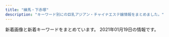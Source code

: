 ```yaml
---
title: "練馬・下赤塚"
description: "キーワード別にの巨乳アジアン・チャイナエステ嬢情報をまとめました。"
---
```


新着画像と新着キーワードをまとめています。
2021年01月19日の情報です。

<DmmAffiliateIns />
<KeywordTable
  shops={
    [
    {
        "station": "\u6210\u5897\u99c5\u5317\u53e3",
        "img_links": [
            "http://mannmaru.xyz/uploads/201212/1-201212152243942.jpg",
            "http://mannmaru.xyz/uploads/200808/1-200PQ35300X8.jpg",
            "http://mannmaru.xyz/uploads/201028/1-20102Q24S0942.jpg",
            "http://mannmaru.xyz/style/images/room3.jpg",
            "http://mannmaru.xyz/style/images/girl-z2.jpg",
            "http://mannmaru.xyz/uploads/201020/1-2010200TG3423.jpg",
            "http://mannmaru.xyz/uploads/201106/1-201106163411121.jpg",
            "http://mannmaru.xyz/uploads/210118/1-21011P91210456.jpg",
            "http://mannmaru.xyz/style/images/bj3.png",
            "http://mannmaru.xyz/uploads/201106/1-201106163420503.jpg",
            "http://mannmaru.xyz/uploads/201010/1-2010101A4532c.jpg",
            "http://mannmaru.xyz/uploads/201006/1-201006104331a4.jpg",
            "http://mannmaru.xyz/uploads/200930/1-20093009233O42.jpg",
            "http://mannmaru.xyz/uploads/200908/1-200ZQ304213L.jpg",
            "http://mannmaru.xyz/uploads/210118/1-21011P913545J.jpg",
            "http://mannmaru.xyz/uploads/200912/1-200912152551K9.jpg",
            "http://mannmaru.xyz/uploads/210115/1-2101151H414522.jpg",
            "http://mannmaru.xyz/style/images/girl-z1.jpg",
            "http://mannmaru.xyz/uploads/210105/1-210105124S0643.jpg",
            "http://mannmaru.xyz/uploads/200930/1-200930092346129.jpg",
            "http://mannmaru.xyz/style/images/dt.jpg",
            "http://mannmaru.xyz/style/images/room2.jpg",
            "http://mannmaru.xyz/uploads/210118/1-21011P9140L03.jpg",
            "http://mannmaru.xyz/uploads/201026/1-201026095440P8.jpg",
            "http://mannmaru.xyz/style/images/staff_line.png",
            "http://mannmaru.xyz/uploads/201226/1-20122616061Aa.jpg",
            "http://mannmaru.xyz/uploads/201214/1-201214140532633.jpg",
            "http://mannmaru.xyz/uploads/200908/1-200ZQ30412239.jpg",
            "http://mannmaru.xyz/style/images/top.png",
            "http://mannmaru.xyz/uploads/201112/1-2011120U32Q21.jpg",
            "http://mannmaru.xyz/uploads/200930/1-200930092325118.jpg",
            "http://mannmaru.xyz/style/images/room4.jpg",
            "http://mannmaru.xyz/uploads/201020/1-2010200TF4347.jpg",
            "http://mannmaru.xyz/uploads/201020/1-2010200T649248.jpg",
            "http://mannmaru.xyz/plus/images/room5.jpg",
            "http://mannmaru.xyz/uploads/200908/1-200ZQ30400545.jpg",
            "http://mannmaru.xyz/uploads/201028/1-20102Q24PXb.jpg",
            "http://mannmaru.xyz/uploads/201006/1-201006104323245.jpg",
            "http://mannmaru.xyz/uploads/200829/1-200R913195W14.jpg",
            "http://mannmaru.xyz/uploads/201006/1-201006104306102.jpg",
            "http://mannmaru.xyz/uploads/201111/1-2011111325441M.jpg",
            "http://mannmaru.xyz/uploads/201130/1-20113009354V96.jpg",
            "http://mannmaru.xyz/uploads/201028/1-20102Q24R2Y7.jpg",
            "http://mannmaru.xyz/uploads/201112/1-2011120U33N31.jpg",
            "http://mannmaru.xyz/uploads/210105/1-210105124T2148.jpg",
            "http://mannmaru.xyz/style/images/end.jpg",
            "http://mannmaru.xyz/uploads/201111/1-201111132535H6.jpg",
            "http://mannmaru.xyz/style/images/room1.jpg",
            "http://mannmaru.xyz/uploads/201112/1-2011120U259211.jpg",
            "http://mannmaru.xyz/uploads/201214/1-201214140544N0.jpg",
            "http://mannmaru.xyz/uploads/201111/1-201111132553140.jpg",
            "http://mannmaru.xyz/uploads/201130/1-20113009355I62.jpg",
            "http://mannmaru.xyz/style/images/mobile.jpg",
            "http://mannmaru.xyz/uploads/201106/1-2011061633492c.jpg",
            "http://mannmaru.xyz/uploads/201130/1-20113009352G24.jpg",
            "http://mannmaru.xyz/uploads/210105/1-210105124QM16.jpg",
            "http://mannmaru.xyz/uploads/201214/1-2012141405532C.jpg"
        ],
        "name": "\u5348\u5f8c\u306e\u591c",
        "keywords": {
            "D": 18,
            "86": 18,
            "88": 1,
            "C": 26,
            "E": 1,
            "G": 1,
            "94": 1
        },
        "url": "http://mannmaru.xyz/"
    },
    {
        "name": "\u61a9",
        "img_links": [
            "http://c-ikoi.work/img/yuna1.jpg",
            "http://c-ikoi.work/img/misaki1.jpg",
            "http://c-ikoi.work/img/momo1.jpg",
            "http://c-ikoi.work/images/concept.jpg",
            "http://c-ikoi.work/images/rec2.png",
            "http://c-ikoi.work/images/news.jpg",
            "http://c-ikoi.work/images/mobile.jpg",
            "http://c-ikoi.work/images/sys2.jpg",
            "http://c-ikoi.work/images/interior_t.jpg",
            "http://c-ikoi.work/images/int2.png",
            "http://c-ikoi.work/images/sys3.png",
            "http://c-ikoi.work/images/tel.jpg",
            "http://c-ikoi.work/images/3.jpg",
            "http://c-ikoi.work/images/int3.png",
            "http://c-ikoi.work/images/line.png",
            "http://c-ikoi.work/images/head.jpg",
            "http://c-ikoi.work/images/rec1.png",
            "http://c-ikoi.work/images/sys1.jpg",
            "http://c-ikoi.work/images/staff_t.jpg",
            "http://c-ikoi.work/img/riri1.jpg",
            "http://c-ikoi.work/images/int1.png",
            "http://c-ikoi.work/images/4.jpg",
            "http://c-ikoi.work/images/2.jpg",
            "http://c-ikoi.work/images/1.jpg"
        ],
        "url": "http://c-ikoi.work/",
        "station": "\u5927\u5c71\u99c5\u5357\u53e3",
        "keywords": {}
    },
    {
        "img_links": [
            "https://salasa.tokyo/wp-content/themes/este/img/top-img01a.png",
            "https://salasa.tokyo/wp-content/themes/este/img/1.jpg",
            "https://salasa.tokyo/wp-content/themes/este/img/3.jpg",
            "https://salasa.tokyo/wp-content/themes/este/img/top-img02.png",
            "https://salasa.tokyo/wp-content/themes/este/img/tel_header.png",
            "https://salasa.tokyo/wp-content/themes/este/img/top-img04.png",
            "https://salasa.tokyo/wp-content/themes/este/img/4.jpg",
            "https://salasa.tokyo/wp-content/themes/este/img/tel_footer.png",
            "https://salasa.tokyo/wp-content/themes/este/img/top-img05.png",
            "https://salasa.tokyo/wp-content/themes/este/img/top-img021.png",
            "https://salasa.tokyo/wp-content/themes/este/img/call.png",
            "https://salasa.tokyo/wp-content/uploads/2020/02/32salasa.jpg",
            "https://salasa.tokyo/wp-content/themes/este/img/2.jpg",
            "https://salasa.tokyo/wp-content/uploads/2020/02/1salasa.jpg",
            "https://salasa.tokyo/wp-content/uploads/2020/02/11salasa.jpg",
            "https://salasa.tokyo/wp-content/uploads/2020/02/41salasa.jpg",
            "https://salasa.tokyo/wp-content/themes/este/img/top-img01b.png",
            "https://salasa.tokyo/wp-content/themes/este/img/top-img01.png"
        ],
        "name": "\u3064\u307c\u307f",
        "url": "https://salasa.tokyo/",
        "keywords": {
            "D": 7,
            "E": 8
        },
        "station": "\u7df4\u99ac\u99c5\u897f\u53e3"
    },
    {
        "station": "\u4e0b\u8d64\u585a\u99c5\u5317\u53e3",
        "img_links": [
            "http://c-sakura.work/images/mobile.jpg",
            "http://c-sakura.work/img/yuyu1.jpg",
            "http://c-sakura.work/images/1.jpg",
            "http://c-sakura.work/images/info.png",
            "http://c-sakura.work/images/news.png",
            "http://c-sakura.work/img/ami1.jpg",
            "http://c-sakura.work/images/2.jpg",
            "http://c-sakura.work/images/interior_t.jpg",
            "http://c-sakura.work/images/sisu.png",
            "http://c-sakura.work/images/int2.png",
            "http://c-sakura.work/images/3.jpg",
            "http://c-sakura.work/images/head.jpg",
            "http://c-sakura.work/img/yuri1.jpg",
            "http://c-sakura.work/images/tel.jpg",
            "http://c-sakura.work/images/staff_t.jpg",
            "http://c-sakura.work/images/int1.png",
            "http://c-sakura.work/images/sys1.png"
        ],
        "name": "\u9577\u4e45*\u3061\u3087\u3046\u304d\u3085\u3046",
        "keywords": {},
        "url": "http://c-sakura.work/"
    },
    {
        "img_links": [
            "http://binrou.net/img/pickup20.jpg",
            "http://binrou.net/img/mo.png",
            "http://binrou.net/img/st116.jpg",
            "http://binrou.net/img/s114.jpg",
            "http://binrou.net/i/img/r1.jpg",
            "http://binrou.net/i/img/sta89.jpg",
            "http://binrou.net/i/img/sta111.jpg",
            "http://binrou.net/img/st112.jpg",
            "http://binrou.net/img/fla.jpg",
            "http://binrou.net/img/st115.jpg",
            "http://binrou.net/i/img/sta116.jpg",
            "http://binrou.net/i/img/sta100.jpg",
            "http://binrou.net/img/sta111.jpg",
            "http://binrou.net/i/img/sta98.jpg",
            "http://binrou.net/img/s115.jpg",
            "http://binrou.net/i/img/sta97.jpg",
            "http://binrou.net/i/img/sta92.jpg",
            "http://binrou.net/img/sta115.jpg",
            "http://binrou.net/img/sta107.jpg",
            "http://binrou.net/img/sta108.jpg",
            "http://binrou.net/img/st117.jpg",
            "http://binrou.net/img/acc.jpg",
            "http://binrou.net/i/img/sta115.jpg",
            "http://binrou.net/img/st109.jpg",
            "http://binrou.net/img/st114.jpg",
            "http://binrou.net/img/sta116.jpg",
            "http://binrou.net/i/img/sta114.jpg",
            "http://binrou.net/img/s109.jpg",
            "http://binrou.net/img/st108.jpg",
            "http://binrou.net/i/img/sta117.jpg",
            "http://binrou.net/img/st111.jpg",
            "http://binrou.net/img/sta114.jpg",
            "http://binrou.net/img/s116.jpg",
            "http://binrou.net/i/img/st111.jpg",
            "http://binrou.net/img/sta109.jpg",
            "http://binrou.net/i/img/acc.jpg",
            "http://binrou.net/i/img/r4.jpg",
            "http://binrou.net/i/img/sta80.jpg",
            "http://binrou.net/img/s111.jpg",
            "http://binrou.net/i/img/sta109.jpg",
            "http://binrou.net/i/img/st115.jpg",
            "http://binrou.net/img/s112.jpg",
            "http://binrou.net/img/s108.jpg",
            "http://binrou.net/i/img/sta105.jpg",
            "http://binrou.net/i/img/r2.jpg",
            "http://binrou.net/i/img/sta94.jpg",
            "http://binrou.net/img/sta112.jpg",
            "http://binrou.net/i/img/sta104.jpg",
            "http://binrou.net/img/sta117.jpg",
            "http://binrou.net/i/img/r3.jpg",
            "http://binrou.net/img/st107.jpg",
            "http://binrou.net/img/s117.jpg",
            "http://binrou.net/i/img/sta108.jpg",
            "http://binrou.net/img/botton.jpg",
            "http://binrou.net/i/img/sta112.jpg",
            "http://binrou.net/i/img/sta88.jpg"
        ],
        "station": "\u7df4\u99ac\u99c5\u897f\u53e3",
        "name": "\u30ad\u30e9\u30ad\u30e9",
        "keywords": {
            "89": 2,
            "E": 5,
            "D": 1,
            "86": 4,
            "C": 17,
            "F": 3,
            "87": 3,
            "88": 1
        },
        "url": "http://binrou.net/"
    },
    {
        "station": "\u5927\u6cc9\u5b66\u5712\u99c5",
        "img_links": [
            "http://lachesis.este88.com/gals/amina3.jpg",
            "http://lachesis.este88.com/gals/itika2.jpg",
            "http://lachesis.este88.com/gals/mao2.jpg",
            "http://lachesis.este88.com/gals/rinnka1.jpg",
            "http://lachesis.este88.com/gals/miho1.jpg",
            "https://lachesis.este88.com/gals/amina1.jpg",
            "http://lachesis.este88.com/gals/yuu3.jpg",
            "http://lachesis.este88.com/images/bg_header3.jpg",
            "http://lachesis.este88.com/gals/sayaka2.jpg",
            "https://lachesis.este88.com/images/sysh3bar.png",
            "http://lachesis.este88.com/gals/miku1.jpg",
            "https://lachesis.este88.com/gals/rinnka1.jpg",
            "https://lachesis.este88.com/gals/miho1.jpg",
            "http://lachesis.este88.com/gals/amina2.jpg",
            "http://lachesis.este88.com/gals/miho2.jpg",
            "http://lachesis.este88.com/images/sysh3bar.png",
            "http://lachesis.este88.com/gals/arisa1.jpg",
            "http://lachesis.este88.com/images/bg_header.jpg",
            "http://lachesis.este88.com/gals/minami1.jpg",
            "http://lachesis.este88.com/images/line.jpg",
            "http://lachesis.este88.com/images/info5.jpg",
            "http://lachesis.este88.com/gals/aoi1.jpg",
            "https://lachesis.este88.com/images/line.jpg",
            "http://lachesis.este88.com/gals/tumugi3.jpg",
            "http://lachesis.este88.com/gals/yuu1.jpg",
            "http://lachesis.este88.com/gals/yuu4.jpg",
            "https://lachesis.este88.com/gals/miku1.jpg",
            "https://lachesis.este88.com/gals/mao1.jpg",
            "http://lachesis.este88.com/gals/narumi2.jpg",
            "http://lachesis.este88.com/gals/narumi3.jpg",
            "http://lachesis.este88.com/gals/itika3.jpg",
            "http://lachesis.este88.com/gals/rinnka4.jpg",
            "http://lachesis.este88.com/gals/miku3.jpg",
            "https://lachesis.este88.com/gals/narumi1.jpg",
            "http://lachesis.este88.com/gals/maria1.jpg",
            "https://lachesis.este88.com/gals/itika1.jpg",
            "http://lachesis.este88.com/gals/aoi2.jpg",
            "https://lachesis.este88.com/gals/arisa1.jpg",
            "http://lachesis.este88.com/gals/arisa2.jpg",
            "http://lachesis.este88.com/gals/tumugi1.jpg",
            "http://lachesis.este88.com/gals/sayaka1.jpg",
            "http://lachesis.este88.com/gals/yuu2.jpg",
            "http://lachesis.este88.com/gals/rinnka3.jpg",
            "http://lachesis.este88.com/gals/miku2.jpg",
            "https://lachesis.este88.com/images/bg_header3.jpg",
            "http://lachesis.este88.com/gals/sayaka3.jpg",
            "https://lachesis.este88.com/gals/yuu1.jpg",
            "https://lachesis.este88.com/gals/minami1.jpg",
            "http://lachesis.este88.com/gals/aoi3.jpg",
            "http://lachesis.este88.com/gals/narumi1.jpg",
            "https://lachesis.este88.com/gals/maria1.jpg",
            "http://lachesis.este88.com/gals/minami2.jpg",
            "http://lachesis.este88.com/gals/amina1.jpg",
            "https://lachesis.este88.com/gals/sayaka1.jpg",
            "https://lachesis.este88.com/gals/tumugi1.jpg",
            "http://momipara.jp/img/link/momi234.jpg",
            "http://lachesis.este88.com/gals/tumugi2.jpg",
            "http://lachesis.este88.com/gals/rinnka2.jpg",
            "http://lachesis.este88.com/gals/narumi4.jpg",
            "http://lachesis.este88.com/gals/arisa3.jpg",
            "https://lachesis.este88.com/images/info5.jpg",
            "https://lachesis.este88.com/gals/aoi1.jpg",
            "http://lachesis.este88.com/gals/miho3.jpg",
            "http://lachesis.este88.com/gals/mao1.jpg",
            "http://lachesis.este88.com/gals/itika1.jpg",
            "https://lachesis.este88.com/images/bg_header.jpg"
        ],
        "url": "http://lachesis.este88.com/",
        "keywords": {
            "94": 1,
            "80": 2,
            "93": 1,
            "84": 1,
            "D": 4,
            "G": 2,
            "88": 1,
            "87": 1,
            "83": 2,
            "95": 1,
            "91": 2,
            "86": 2,
            "F": 3,
            "C": 5
        },
        "name": "\u30e9\u30b1\u30b7\u30b9\u5927\u6cc9\u5b66\u5712"
    },
    {
        "name": "\u59ff\u7f8e",
        "url": "http://www.sugatabi.mesthe.com/",
        "img_links": [
            "http://www.sugatabi.mesthe.com/files/009.jpg",
            "http://www.sugatabi.mesthe.com/files/001-02.jpg",
            "http://www.sugatabi.mesthe.com/images/staff_line.png",
            "http://www.sugatabi.mesthe.com/images/shop/shop02.jpg",
            "http://www.sugatabi.mesthe.com/files/003.jpg",
            "http://www.sugatabi.mesthe.com/files/009-02.jpg",
            "http://www.sugatabi.mesthe.com/files/001.jpg",
            "http://www.sugatabi.mesthe.com/images/girl-z2.jpg",
            "http://www.sugatabi.mesthe.com/images/bj3.png",
            "http://www.sugatabi.mesthe.com/files/010.jpg",
            "http://www.sugatabi.mesthe.com/files/002-02.jpg",
            "http://www.sugatabi.mesthe.com/images/link_line.png",
            "http://www.sugatabi.mesthe.com/images/top.jpg",
            "http://www.sugatabi.mesthe.com/files/008.jpg",
            "http://www.sugatabi.mesthe.com/images/top_sche.png",
            "http://www.sugatabi.mesthe.com/files/008-02.jpg",
            "http://www.sugatabi.mesthe.com/images/girl-z1.jpg",
            "http://www.sugatabi.mesthe.com/files/006-02.jpg",
            "http://www.sugatabi.mesthe.com/files/006.jpg",
            "http://www.sugatabi.mesthe.com/images/shop/shop01.jpg",
            "http://www.sugatabi.mesthe.com/images/shop/shop04.jpg",
            "http://www.sugatabi.mesthe.com/files/004-02.jpg",
            "http://www.sugatabi.mesthe.com/files/003-02.jpg",
            "http://www.sugatabi.mesthe.com/files/004.jpg",
            "http://www.sugatabi.mesthe.com/files/010-02.jpg",
            "http://www.sugatabi.mesthe.com/files/005.jpg",
            "http://www.sugatabi.mesthe.com/files/005-02.jpg",
            "http://www.sugatabi.mesthe.com/files/002.jpg",
            "http://www.sugatabi.mesthe.com/images/shop/shop03.jpg",
            "http://www.sugatabi.mesthe.com/images/mobile.jpg"
        ],
        "keywords": {
            "87": 4,
            "84": 1,
            "85": 1,
            "C": 2,
            "D": 7,
            "86": 3
        },
        "station": "\u3068\u304d\u308f\u53f0\u99c5\u5357\u53e3"
    },
    {
        "station": "\u7df4\u99ac\u99c5\u5357\u53e3",
        "name": "ROSE",
        "keywords": {
            "C": 8
        },
        "url": "http://www.nerima-rose.com/",
        "img_links": [
            "http://www.nerima-rose.com/images/aroma/r1.jpg",
            "http://www.nerima-rose.com/images/shop/11.jpg",
            "http://www.nerima-rose.com/images/images/sys2018_06.jpg",
            "http://www.nerima-rose.com/images/rosa-pindao_07.jpg",
            "http://www.nerima-rose.com/images/sys3.jpg",
            "http://www.nerima-rose.com/images/index-rosa_02.jpg",
            "http://www.nerima-rose.com/images/index-rosa_04.jpg",
            "http://www.nerima-rose.com/images/aroma/r2.jpg",
            "http://www.nerima-rose.com/images/index-rosa_09.jpg",
            "http://www.nerima-rose.com/images/staff/16/aya2.jpg",
            "http://www.nerima-rose.com/cgi-bin/topics/img/16-1.jpg",
            "http://www.nerima-rose.com/images/staff/17/riri.jpg",
            "http://www.nerima-rose.com/images/shop/3/sh1.jpg",
            "http://www.nerima-rose.com/images/staff/16/kaori2.jpg",
            "http://www.nerima-rose.com/images/rosa-sys_04.jpg",
            "http://www.nerima-rose.com/images/images/sys2018_03.jpg",
            "http://www.nerima-rose.com/images/nav/nav-rec.jpg",
            "http://www.nerima-rose.com/images/staff/17/2/kina.jpg",
            "http://www.nerima-rose.com/images/shop/4/s1.jpg",
            "http://www.nerima-rose.com/images/shop/h1.jpg",
            "http://www.nerima-rose.com/images/rosa-pindao_09.jpg",
            "http://www.nerima-rose.com/images/aroma/r3.jpg",
            "http://www.nerima-rose.com/images/staff/16/misaki2.jpg",
            "http://www.nerima-rose.com/images/staff/17/2/nana.png",
            "http://www.nerima-rose.com/images/nav/nav-acc.jpg",
            "http://www.nerima-rose.com/images/staff/17/2/ena.jpg",
            "http://www.nerima-rose.com/images/rosa-sys_09a.jpg"
        ]
    },
    {
        "img_links": [
            "http://www.e-rakuraku.info/images/nei_03.jpg",
            "http://www.e-rakuraku.info/images/g3.jpg",
            "http://www.e-rakuraku.info/images/g2.jpg",
            "http://www.e-rakuraku.info/images/g4.jpg",
            "http://www.e-rakuraku.info/images/g0.jpg",
            "http://www.e-rakuraku.info/images/newfacet.png",
            "http://www.e-rakuraku.info/images/tel.png",
            "http://www.e-rakuraku.info/images/newt.png",
            "http://www.e-rakuraku.info/images/tite-gallery.png",
            "http://www.e-rakuraku.info/images/huiyuan.png",
            "http://www.e-rakuraku.info/images/mobile.png",
            "http://www.e-rakuraku.info/images/s1.png",
            "http://www.e-rakuraku.info/images/g5.jpg",
            "http://www.e-rakuraku.info/images/sr.png",
            "http://www.e-rakuraku.info/images/tite-staff.png",
            "http://www.e-rakuraku.info/images/g1.jpg",
            "http://www.e-rakuraku.info/images/s2.png",
            "http://www.e-rakuraku.info/images/top.jpg"
        ],
        "name": "\u697d\u697d",
        "station": "\u4e2d\u6751\u6a4b\u99c5",
        "url": "http://www.e-rakuraku.info/",
        "keywords": {
            "C": 13
        }
    },
    {
        "keywords": {
            "D": 3,
            "87": 1,
            "92": 2,
            "E": 1,
            "89": 2,
            "85": 1,
            "C": 1,
            "F": 1
        },
        "station": "\u7df4\u99ac\u99c5",
        "name": "\u591c\u306e\u30ac\u30fc\u30c7\u30f3",
        "img_links": [
            "http://koukoku.xyz/garden/css/staff/staff06.jpg",
            "http://koukoku.xyz/garden/css/staff05.jpg",
            "http://koukoku.xyz/garden/css/nav/nav06.png",
            "http://koukoku.xyz/garden/css/nav/nav02.png",
            "http://koukoku.xyz/garden/css/staff001.jpg",
            "http://koukoku.xyz/garden/css/nav/nav05.png",
            "http://koukoku.xyz/garden/css/nav/nav04.png",
            "http://koukoku.xyz/garden/css/staff0002.jpg",
            "http://koukoku.xyz/garden/css/staff06.jpg",
            "http://koukoku.xyz/garden/css/staff/staff001.jpg",
            "http://koukoku.xyz/garden/css/staff/staff05-b.jpg",
            "http://koukoku.xyz/garden/css/staff/staff003.jpg",
            "http://koukoku.xyz/garden/css/tel.png",
            "http://koukoku.xyz/garden/css/left.jpg",
            "http://koukoku.xyz/garden/css/staff/staff05.jpg",
            "http://koukoku.xyz/garden/css/top04.jpg",
            "http://koukoku.xyz/garden/css/top01.jpg",
            "http://koukoku.xyz/garden/css/right.jpg",
            "http://koukoku.xyz/garden/css/nav/nav03.png",
            "http://koukoku.xyz/garden/css/nav/nav01.png",
            "http://koukoku.xyz/garden/css/staff/staff002.jpg",
            "http://koukoku.xyz/garden/css/staff/staff004.jpg"
        ],
        "url": "http://koukoku.xyz/garden/"
    },
    {
        "img_links": [
            "http://amaen.rankuens.com/css/top01.jpg",
            "http://amaen.rankuens.com/css/nav/nav03.png",
            "http://amaen.rankuens.com/css/nav/nav06.png",
            "http://amaen.rankuens.com/css/staff/naiyo02.png",
            "http://amaen.rankuens.com/css/staff/staff-03.jpg",
            "http://amaen.rankuens.com/css/top04.jpg",
            "http://amaen.rankuens.com/css/staff/naiyo01.png",
            "http://amaen.rankuens.com/css/nav/nav05.png",
            "http://amaen.rankuens.com/css/right.png",
            "http://amaen.rankuens.com/css/nav/nav01.png",
            "http://amaen.rankuens.com/css/top02.jpg",
            "http://amaen.rankuens.com/css/staff/staff-04.jpg",
            "http://amaen.rankuens.com/css/left.png",
            "http://amaen.rankuens.com/css/head.jpg",
            "http://amaen.rankuens.com/css/nav/nav02.png",
            "http://amaen.rankuens.com/css/nav/nav04.png",
            "http://amaen.rankuens.com/css/staff/staff-001.jpg",
            "http://amaen.rankuens.com/css/staff/staff-002.jpg"
        ],
        "url": "http://amaen.rankuens.com/",
        "name": "\u7518\u3048\u3093\u574a",
        "station": "\u7df4\u99ac\u99c5",
        "keywords": {
            "87": 1,
            "C": 1,
            "89": 3,
            "D": 1
        }
    },
    {
        "station": "\u5927\u6cc9\u5b66\u5712\u99c5\u5317\u53e3",
        "img_links": [
            "http://siesta.ests.jp/photos/sites/39/2021/01/2021011116333321.jpg",
            "http://siesta.ests.jp/images/acc2.jpg",
            "http://siesta.ests.jp/images/top.png",
            "http://siesta.ests.jp/images/news.jpg",
            "http://siesta.ests.jp/images/s-recriut.jpg",
            "http://siesta.ests.jp/photos/sites/39/2021/01/2021011116333493.jpg",
            "http://siesta.ests.jp/images/mobile1.jpg",
            "http://siesta.ests.jp/images/mobile.jpg",
            "http://siesta.ests.jp/images/acc4.jpg",
            "http://siesta.ests.jp/photos/sites/39/2021/01/2021011116333298.jpg",
            "http://siesta.ests.jp/images/info.jpg",
            "http://siesta.ests.jp/images/acc1.jpg",
            "http://siesta.ests.jp/images/s-staff.jpg",
            "http://siesta.ests.jp/images/pick.jpg",
            "http://siesta.ests.jp/images/acc3.jpg"
        ],
        "name": "\u30b7\u30a8\u30b9\u30bf",
        "keywords": {
            "85": 8,
            "88": 4,
            "D": 12
        },
        "url": "http://siesta.ests.jp/"
    },
    {
        "img_links": [
            "http://himawari.est-u.com/staff/eri.jpg",
            "http://himawari.est-u.com/staff/asuka.jpg",
            "http://himawari.est-u.com/staff/sakura.jpg",
            "http://himawari.est-u.com/staff/miyuki.jpg",
            "http://himawari.est-u.com/images/down.jpg",
            "http://himawari.est-u.com/images/a1.jpg",
            "http://himawari.est-u.com/staff/nami.jpg",
            "http://himawari.est-u.com/images/index_08.jpg",
            "http://himawari.est-u.com/images/index_02.jpg",
            "http://himawari.est-u.com/images/therpist.jpg",
            "http://himawari.est-u.com/staff/umi.jpg",
            "http://himawari.est-u.com/staff/yuki.jpg",
            "http://himawari.est-u.com/staff/izumi.jpg",
            "http://himawari.est-u.com/images/index2_08.jpg",
            "http://himawari.est-u.com/images/a2.jpg",
            "http://himawari.est-u.com/images/index_04.jpg",
            "http://himawari.est-u.com/images/index_10.jpg"
        ],
        "name": "\u3072\u307e\u308f\u308a",
        "keywords": {
            "C": 7
        },
        "url": "http://himawari.est-u.com/",
        "station": "\u7df4\u99ac\u99c5\u5357\u53e3"
    },
    {
        "url": "http://www.hi-msg.com/dansin/",
        "name": "\u6696\u5fc3",
        "station": "\u3068\u304d\u308f\u53f0\u99c5\u5357\u53e3",
        "keywords": {},
        "img_links": [
            "http://www.hi-msg.com/dansin/images/mobile.jpg",
            "http://www.hi-msg.com/dansin/images/p-2.jpg",
            "http://www.hi-msg.com/dansin/images/p-6.jpg",
            "http://www.hi-msg.com/dansin/images/p-5.jpg",
            "http://www.hi-msg.com/dansin/images/p-4-1.jpg",
            "http://www.hi-msg.com/dansin/images/s_news.jpg",
            "http://www.hi-msg.com/dansin/images/s_pick.jpg",
            "http://www.hi-msg.com/dansin/images/1.jpg",
            "http://www.hi-msg.com/dansin/images/top1.jpg",
            "http://www.hi-msg.com/dansin/images/end1.jpg",
            "http://www.hi-msg.com/dansin/images/p-8.jpg",
            "http://www.hi-msg.com/dansin/images/s_face.jpg",
            "http://www.hi-msg.com/dansin/images/p-1-1.jpg",
            "http://www.hi-msg.com/dansin/images/top.jpg",
            "http://www.hi-msg.com/dansin/images/p-1.jpg",
            "http://www.hi-msg.com/dansin/images/p-2-1.jpg",
            "http://www.hi-msg.com/dansin/images/s_info.jpg",
            "http://www.hi-msg.com/dansin/images/p-4.jpg",
            "http://www.hi-msg.com/dansin/images/nav.jpg",
            "http://www.hi-msg.com/dansin/images/p-6-1.jpg",
            "http://www.hi-msg.com/dansin/images/p-7.jpg",
            "http://www.hi-msg.com/dansin/images/p-5-1.jpg"
        ]
    },
    {
        "name": "\u8776",
        "img_links": [
            "http://www.relaxes.info/images/s1.png",
            "http://www.relaxes.info/images/info.jpg",
            "http://www.relaxes.info/images/price.jpg",
            "http://www.relaxes.info/images/rec.png",
            "http://www.relaxes.info/images/t1.png",
            "http://www.relaxes.info/up/uploads/2017071800271212.jpg",
            "http://www.relaxes.info/images/t2.png",
            "http://www.relaxes.info/images/ttl_qj.png",
            "http://www.relaxes.info/images/ttl_price.png",
            "http://www.relaxes.info/images/ttl_staff.png",
            "http://www.relaxes.info/up/uploads/20180315212810me.jpg",
            "http://www.relaxes.info/up/uploads/20201028211704mm.jpg",
            "http://www.relaxes.info/images/header_bg.png"
        ],
        "station": "\u4e0a\u677f\u6a4b\u99c5\u5317\u53e3",
        "url": "http://www.relaxes.info/",
        "keywords": {}
    },
    {
        "url": "http://aroma-p.info/",
        "keywords": {
            "D": 10,
            "C": 4,
            "E": 6
        },
        "station": "\u77f3\u795e\u4e95\u516c\u5712\u99c5\u5357\u53e3",
        "name": "AROMA PLAZA \u30a2\u30ed\u30de\u30d7\u30e9\u30b6",
        "img_links": [
            "http://aroma-p.info/wp/wp-content/themes/Butterfly2_ver_1_3/images/room/6.jpg",
            "http://aroma-p.info/wp/wp-content/uploads/2019/07/darstyfauya.jpg",
            "http://aroma-p.info/wp/wp-content/uploads/2020/11/iouyghsa.jpg",
            "http://aroma-p.info/wp/wp-content/uploads/2020/10/198765rsa.jpg",
            "http://aroma-p.info/wp/wp-content/themes/Butterfly2_ver_1_3/images/room/3.jpg",
            "http://aroma-p.info/wp/wp-content/themes/Butterfly2_ver_1_3/images/tel.png",
            "http://aroma-p.info/wp/wp-content/themes/Butterfly2_ver_1_3/event/top-img09.png",
            "http://aroma-p.info/wp/wp-content/uploads/2019/01/hsiaojilakla.jpg",
            "http://aroma-p.info/wp/wp-content/uploads/2020/07/aws4e5drft1.jpg",
            "http://aroma-p.info/wp/wp-content/themes/Butterfly2_ver_1_3/images/room/2.jpg",
            "http://aroma-p.info/wp/wp-content/uploads/2020/09/78654a1.jpg",
            "http://aroma-p.info/wp/wp-content/uploads/2019/11/asashiojpka.jpg",
            "http://aroma-p.info/wp/wp-content/themes/Butterfly2_ver_1_3/images/room/5.jpg",
            "http://aroma-p.info/wp/wp-content/themes/Butterfly2_ver_1_3/images/room/1.jpg",
            "http://aroma-p.info/wp/wp-content/themes/Butterfly2_ver_1_3/event/top-img021.png",
            "http://aroma-p.info/wp/wp-content/themes/Butterfly2_ver_1_3/event/top-img01.png",
            "http://aroma-p.info/wp/wp-content/uploads/2018/06/hiusasalklksaa.jpg",
            "http://aroma-p.info/wp/wp-content/uploads/2019/07/faytusgiahojpk.jpg",
            "http://aroma-p.info/wp/wp-content/uploads/2019/12/sayugihojka.jpg",
            "http://aroma-p.info/wp/wp-content/themes/Butterfly2_ver_1_3/images/call.png",
            "http://aroma-p.info/wp/wp-content/themes/Butterfly2_ver_1_3/images/room/4.jpg"
        ]
    },
    {
        "keywords": {
            "C": 11,
            "86": 10,
            "85": 10,
            "D": 20
        },
        "station": "\u6210\u5897\u99c5",
        "url": "https://kachofugetsu.ests.jp/",
        "name": "\u82b1\u9ce5\u98a8\u6708",
        "img_links": [
            "https://kachofugetsu.ests.jp/photos/sites/18/2021/01/2021011210015989.jpg",
            "https://kachofugetsu.ests.jp/images/link_nav02.jpg",
            "https://kachofugetsu.ests.jp/images/link_nav06.jpg",
            "https://kachofugetsu.ests.jp/images/link_nav05.jpg",
            "https://kachofugetsu.ests.jp/images/link_nav04.jpg",
            "https://kachofugetsu.ests.jp/images/footer.jpg",
            "https://kachofugetsu.ests.jp/images/room1.jpg",
            "https://kachofugetsu.ests.jp/images/top.jpg",
            "https://kachofugetsu.ests.jp/images/room2.jpg",
            "https://kachofugetsu.ests.jp/images/tit_staff.jpg",
            "https://kachofugetsu.ests.jp/images/room3.jpg",
            "https://kachofugetsu.ests.jp/photos/sites/18/2021/01/2021011210020045.jpg",
            "https://kachofugetsu.ests.jp/images/room4.jpg",
            "https://kachofugetsu.ests.jp/photos/sites/18/2021/01/2021011210020128.jpg",
            "https://kachofugetsu.ests.jp/photos/sites/18/2021/01/2021011210015951.jpg",
            "https://kachofugetsu.ests.jp/images/tit_news.png",
            "https://kachofugetsu.ests.jp/images/link_nav01.jpg",
            "https://kachofugetsu.ests.jp/images/link_nav03.jpg"
        ]
    },
    {
        "station": "\u4e0b\u8d64\u585a\u99c5\u5317\u53e3",
        "url": "http://www.hanaest.net/",
        "img_links": [
            "http://www.hanaest.net/images/news.png",
            "http://www.hanaest.net/images/ttl_price.png",
            "http://www.hanaest.net/images/ttl_staff.png",
            "http://www.hanaest.net/up/uploads/20171005214644212.jpg",
            "http://www.hanaest.net/up/uploads/20170621202142mimi.jpg",
            "http://www.hanaest.net/images/ttl_qj.png",
            "http://www.hanaest.net/images/header_bg.png",
            "http://www.hanaest.net/images/r1.jpg",
            "http://www.hanaest.net/images/r2.jpg",
            "http://www.hanaest.net/up/uploads/20171017081729nana.jpg",
            "http://www.hanaest.net/up/uploads/20161128220158nao.jpg",
            "http://www.hanaest.net/images/qj.png",
            "http://www.hanaest.net/images/s2.jpg",
            "http://www.hanaest.net/up/uploads/20161009222712tomo.jpg"
        ],
        "name": "\u83ef\uff5e\u306f\u306a\uff5e",
        "keywords": {}
    },
    {
        "url": "http://giuytor.xyz/",
        "name": "\u30d0\u30d3",
        "img_links": [
            "http://giuytor.xyz/uploads/201026/1-2010261A21I03.jpg",
            "http://giuytor.xyz/webstyle/line6.png",
            "http://giuytor.xyz/webstyle/notice.png",
            "http://giuytor.xyz/webstyle/mobile_01.png",
            "http://giuytor.xyz/webstyle/sign.png",
            "http://giuytor.xyz/uploads/201026/1-201026164952248.jpg",
            "http://giuytor.xyz/uploads/201030/1-201030101635910.jpg",
            "http://giuytor.xyz/uploads/201112/1-20111210002S57.jpg",
            "http://giuytor.xyz/uploads/201026/1-2010261A409633.jpg",
            "http://giuytor.xyz/webstyle/line2.png",
            "http://giuytor.xyz/uploads/201027/1-20102G2423W16.jpg",
            "http://giuytor.xyz/webstyle/call(1).jpg",
            "http://giuytor.xyz/uploads/201027/1-20102G24336356.jpg",
            "http://giuytor.xyz/uploads/201027/1-20102G24150649.jpg",
            "http://giuytor.xyz/uploads/201210/1-2012101602095L.jpg",
            "http://giuytor.xyz/webstyle/line4.png",
            "http://giuytor.xyz/webstyle/line1.png",
            "http://giuytor.xyz/uploads/201027/1-20102G24422144.jpg",
            "http://giuytor.xyz/webstyle/line3.png",
            "http://giuytor.xyz/uploads/201027/1-20102G24525a5.jpg",
            "http://giuytor.xyz/webstyle/line5.png",
            "http://giuytor.xyz/webstyle/sign(1).png",
            "http://giuytor.xyz/uploads/201210/1-201210163253163.jpg",
            "http://giuytor.xyz/webstyle/sign(2).png",
            "http://giuytor.xyz/webstyle/mobile_02.png",
            "http://giuytor.xyz/webstyle/call.jpg",
            "http://giuytor.xyz/uploads/201027/1-20102G24601461.jpg"
        ],
        "station": "\u7df4\u99ac\u99c5A1\u51fa\u53e3",
        "keywords": {
            "\u4e73": 6
        }
    },
    {
        "keywords": {},
        "url": "http://sh-dafei.work/",
        "name": "\u5927\u5983",
        "img_links": [
            "http://sh-dafei.work/uploads/201002/1-201002144Z11V.jpg",
            "http://sh-dafei.work/uploads/190329/1-1Z329151011c7.jpg",
            "http://sh-dafei.work/uploads/180227/1-1P22G40S5448.jpg",
            "http://sh-dafei.work/uploads/allimg/180612/1-1P612160305350.jpg",
            "http://sh-dafei.work/templets/default/pc/picture/end1.jpg",
            "http://sh-dafei.work/uploads/181206/1-1Q2061253211D.jpg",
            "http://sh-dafei.work/uploads/180612/1-1P6121601061c.jpg",
            "http://sh-dafei.work/uploads/181206/1-1Q2061250494E.jpg",
            "http://sh-dafei.work/uploads/171031/1-1G0311G505933.jpg",
            "http://sh-dafei.work/uploads/190924/1-1Z924151334121.jpg",
            "http://sh-dafei.work/uploads/190301/1-1Z30116320A41.jpg",
            "http://sh-dafei.work/templets/default/pc/picture/s_staff.png",
            "http://sh-dafei.work/uploads/171031/1-1G0311G531445.jpg",
            "http://sh-dafei.work/templets/default/pc/picture/s_news.png",
            "http://sh-dafei.work/uploads/181207/1-1Q20G35320X0.png",
            "http://sh-dafei.work/templets/default/pc/picture/s_pick.png",
            "http://sh-dafei.work/uploads/171031/1-1G0311G556445.jpg",
            "http://sh-dafei.work/uploads/191115/1-191115132040J2.jpg",
            "http://sh-dafei.work/uploads/200117/1-20011G614144B.jpg",
            "http://sh-dafei.work/uploads/171031/1-1G0311G4095M.jpg",
            "http://sh-dafei.work/uploads/201113/1-20111314213cQ.jpg",
            "http://sh-dafei.work/uploads/180612/1-1P612160029349.jpg",
            "http://sh-dafei.work/uploads/200612/1-200612154534W8.jpg",
            "http://sh-dafei.work/uploads/190809/1-1ZP9125I01S.jpg",
            "http://sh-dafei.work/uploads/181206/1-1Q2061249563O.jpg",
            "http://sh-dafei.work/uploads/171031/1-1G0311G344914.jpg",
            "http://sh-dafei.work/uploads/190130/1-1Z130162635508.jpg",
            "http://sh-dafei.work/templets/default/pc/picture/staffs.png",
            "http://sh-dafei.work/uploads/181206/1-1Q206125154224.jpg",
            "http://sh-dafei.work/templets/default/pc/picture/face.png",
            "http://sh-dafei.work/uploads/181214/1-1Q214154222511.jpg",
            "http://sh-dafei.work/uploads/181207/1-1Q20G40K63R.jpg"
        ],
        "station": "\u7df4\u99ac\u99c5\u897f\u53e3"
    },
    {
        "name": "\u30dd\u30f3\u30d5\u30fc",
        "keywords": {
            "85": 3,
            "84": 1,
            "D": 10,
            "F": 1,
            "C": 22,
            "89": 1,
            "E": 1,
            "88": 4,
            "87": 4
        },
        "url": "http://ponfu-massage.work/",
        "img_links": [
            "http://ponfu-massage.work/img/campian.jpg",
            "http://ponfu-massage.work/img/st45.jpg",
            "http://ponfu-massage.work/img/st28.jpg",
            "http://ponfu-massage.work/img/s39.jpg",
            "http://ponfu-massage.work/img/sta41.jpg",
            "http://ponfu-massage.work/img/sta40.jpg",
            "http://ponfu-massage.work/img/botton.jpg",
            "http://ponfu-massage.work/img/acc10.jpg",
            "http://ponfu-massage.work/img/sta28.jpg",
            "http://ponfu-massage.work/img/acc6.jpg",
            "http://ponfu-massage.work/img/acc9.jpg",
            "http://ponfu-massage.work/img/st42.jpg",
            "http://ponfu-massage.work/img/s44.jpg",
            "http://ponfu-massage.work/img/s42.jpg",
            "http://ponfu-massage.work/img/s41.jpg",
            "http://ponfu-massage.work/img/acc1.jpg",
            "http://ponfu-massage.work/img/sta45.jpg",
            "http://ponfu-massage.work/img/acc3.jpg",
            "http://ponfu-massage.work/img/s30.jpg",
            "http://ponfu-massage.work/img/sta30.jpg",
            "http://ponfu-massage.work/img/sta42.jpg",
            "http://ponfu-massage.work/img/sta35.jpg",
            "http://ponfu-massage.work/img/st39.jpg",
            "http://ponfu-massage.work/img/st38.jpg",
            "http://ponfu-massage.work/img/st37.jpg",
            "http://ponfu-massage.work/img/sta43.jpg",
            "http://ponfu-massage.work/img/st41.jpg",
            "http://ponfu-massage.work/img/s45.jpg",
            "http://ponfu-massage.work/img/s40.jpg",
            "http://ponfu-massage.work/img/st35.jpg",
            "http://ponfu-massage.work/img/acc7.jpg",
            "http://ponfu-massage.work/img/s37.jpg",
            "http://ponfu-massage.work/img/st43.jpg",
            "http://ponfu-massage.work/img/s43.jpg",
            "http://ponfu-massage.work/img/st30.jpg",
            "http://ponfu-massage.work/img/st18.jpg",
            "http://ponfu-massage.work/img/sta44.jpg",
            "http://ponfu-massage.work/img/st40.jpg",
            "http://ponfu-massage.work/img/sta38.jpg",
            "http://ponfu-massage.work/img/acc8.jpg",
            "http://ponfu-massage.work/img/sta37.jpg",
            "http://ponfu-massage.work/img/sta39.jpg",
            "http://ponfu-massage.work/img/acc2.jpg",
            "http://ponfu-massage.work/img/acc4.jpg",
            "http://ponfu-massage.work/img/s38.jpg",
            "http://ponfu-massage.work/img/st44.jpg",
            "http://ponfu-massage.work/img/acc5.jpg"
        ],
        "station": "\u7df4\u99ac\u99c5\u897f\u53e3"
    },
    {
        "name": "\u697d\u3005",
        "url": "https://1270791003.wixsite.com/mysite/",
        "keywords": {},
        "station": "\u65b0\u685c\u53f0\u99c5",
        "img_links": [
            "https://static.wixstatic.com/media/73ea4e_4f276738c0354f93b87840e2d55be62b~mv2.png",
            "https://static.wixstatic.com/media/56292f_3dc196c69ac04338b46a28f7dc0f4df2.jpg",
            "https://static.wixstatic.com/media/73ea4e_73ca4971bac34776a53c8b09526abe0d~mv2.jpg",
            "https://static.wixstatic.com/media/56292f_4d626237c2cd4806b0251dae4554758e.jpg"
        ]
    },
    {
        "url": "http://margaret.ests.jp/",
        "station": "\u685c\u53f0\u99c5\u5317\u53e3",
        "keywords": {
            "87": 12,
            "E": 36,
            "F": 12,
            "86": 24,
            "88": 24,
            "85": 36,
            "D": 84
        },
        "name": "\u30de\u30fc\u30ac\u30ec\u30c3\u30c8",
        "img_links": [
            "http://margaret.ests.jp/photos/sites/29/2020/06/2020062814010219.jpeg",
            "http://margaret.ests.jp/photos/sites/29/2021/01/2021011511194654.jpg",
            "http://margaret.ests.jp/images/top.jpg",
            "http://margaret.ests.jp/photos/sites/29/2020/06/202006301829174.jpeg",
            "http://margaret.ests.jp/images/room1.jpg",
            "http://margaret.ests.jp/images/s_news.jpg",
            "http://margaret.ests.jp/photos/sites/29/2020/05/202005281752578.jpg",
            "http://margaret.ests.jp/images/s_service.png",
            "http://margaret.ests.jp/images/room2.jpg",
            "http://margaret.ests.jp/photos/sites/29/2020/03/2020032709162529.jpg",
            "http://margaret.ests.jp/images/info.jpg",
            "http://margaret.ests.jp/photos/sites/29/2020/04/2020041014190824.jpg",
            "http://margaret.ests.jp/photos/sites/29/2020/08/2020082222274080.jpeg",
            "http://margaret.ests.jp/photos/sites/29/2020/04/202004102157462.jpeg",
            "http://margaret.ests.jp/images/mobile.jpg",
            "http://margaret.ests.jp/images/service3.jpg",
            "http://margaret.ests.jp/images/s_pick.jpg",
            "http://margaret.ests.jp/photos/sites/29/2020/04/2020040205541033.jpg",
            "http://margaret.ests.jp/images/room3.jpg",
            "http://margaret.ests.jp/images/service2.jpg",
            "http://margaret.ests.jp/photos/sites/29/2020/08/2020080615352994.jpeg",
            "http://margaret.ests.jp/photos/sites/29/2020/04/202004081414540.jpg",
            "http://margaret.ests.jp/images/room4.jpg",
            "http://margaret.ests.jp/images/service1.jpg",
            "http://margaret.ests.jp/images/service4.jpg",
            "http://margaret.ests.jp/images/s_staff.png"
        ]
    },
    {
        "name": "\u7d05\u6708",
        "img_links": [
            "http://www.es-kou.link/images/2.jpg",
            "http://www.es-kou.link/images/b2.jpg",
            "http://www.es-kou.link/images/staff_t.jpg",
            "http://www.es-kou.link/img/satomi1.jpg",
            "http://www.es-kou.link/images/int1.png",
            "http://www.es-kou.link/images/3.jpg",
            "http://www.es-kou.link/images/mobile.jpg",
            "http://www.es-kou.link/images/info.png",
            "http://www.es-kou.link/images/interior_t.jpg",
            "http://www.es-kou.link/images/int2.png",
            "http://www.es-kou.link/img/mimi1.jpg",
            "http://www.es-kou.link/images/news.jpg",
            "http://www.es-kou.link/images/sys1.jpg",
            "http://www.es-kou.link/img/nana1.jpg",
            "http://www.es-kou.link/images/sys3.png",
            "http://www.es-kou.link/images/b1.jpg",
            "http://www.es-kou.link/images/s1.png",
            "http://www.es-kou.link/images/sys2.jpg",
            "http://www.es-kou.link/images/head.jpg",
            "http://www.es-kou.link/images/1.jpg"
        ],
        "url": "http://www.es-kou.link/",
        "station": "\u4e0b\u8d64\u585a\u99c5\u5317\u53e3",
        "keywords": {}
    },
    {
        "url": "http://anzu.abnavi.info/",
        "keywords": {
            "E": 2,
            "C": 17,
            "85": 3,
            "87": 3,
            "83": 1,
            "86": 3,
            "D": 8
        },
        "name": "\u59eb",
        "img_links": [
            "http://anzu.abnavi.info/images/nbj1.jpg",
            "http://anzu.abnavi.info/photos/sites/35/2020/11/2020111701471610.jpg",
            "http://anzu.abnavi.info/photos/sites/35/2020/11/2020110503074787.jpg",
            "http://anzu.abnavi.info/photos/sites/35/2020/10/2020103006583042.jpg",
            "http://anzu.abnavi.info/photos/sites/35/2020/10/2020103006583256.jpg",
            "http://anzu.abnavi.info/photos/sites/35/2020/10/2020103006583225.jpg",
            "http://anzu.abnavi.info/images/s_staff.jpg",
            "http://anzu.abnavi.info/images/room1.jpg",
            "http://anzu.abnavi.info/photos/sites/35/2020/11/2020111701471573.jpg",
            "http://anzu.abnavi.info/photos/sites/35/2020/10/2020103006583191.jpg",
            "http://anzu.abnavi.info/images/mobile.jpg",
            "http://anzu.abnavi.info/images/end.png",
            "http://anzu.abnavi.info/images/nbj3.jpg",
            "http://anzu.abnavi.info/images/room3.jpg",
            "http://anzu.abnavi.info/images/s_news.png",
            "http://anzu.abnavi.info/images/room2.jpg",
            "http://anzu.abnavi.info/images/news_bj3.jpg",
            "http://anzu.abnavi.info/photos/sites/35/2020/11/2020110503074285.jpg",
            "http://anzu.abnavi.info/photos/sites/35/2020/10/2020103007061436.jpg",
            "http://anzu.abnavi.info/photos/sites/35/2021/01/2021010706402780.jpg",
            "http://anzu.abnavi.info/images/room4.jpg",
            "http://anzu.abnavi.info/photos/sites/35/2020/11/2020111105580517.jpg",
            "http://anzu.abnavi.info/images/top.jpg"
        ],
        "station": "\u6210\u5897\u99c5"
    },
    {
        "url": "http://www.seoul.esjp.info/",
        "img_links": [
            "http://www.seoul.esjp.info/img/change-001.png",
            "http://www.seoul.esjp.info/img/change-003.png",
            "http://www.seoul.esjp.info/files/012.jpg",
            "http://www.seoul.esjp.info/files/004.jpg",
            "http://www.seoul.esjp.info/img/change-005.png",
            "http://www.seoul.esjp.info/img/nav-003.png",
            "http://www.seoul.esjp.info/files/011.jpg",
            "http://www.seoul.esjp.info/img/recuit.png",
            "http://www.seoul.esjp.info/files/007.jpg",
            "http://www.seoul.esjp.info/files/003.jpg",
            "http://www.seoul.esjp.info/img/main-top01.png",
            "http://www.seoul.esjp.info/img/main-top03.png",
            "http://www.seoul.esjp.info/files/013.jpg",
            "http://www.seoul.esjp.info/files/006.jpg",
            "http://www.seoul.esjp.info/files/008.jpg",
            "http://www.seoul.esjp.info/img/change-006.png",
            "http://www.seoul.esjp.info/img/head.png",
            "http://www.seoul.esjp.info/files/015.jpg",
            "http://www.seoul.esjp.info/img/nav-006.png",
            "http://www.seoul.esjp.info/img/nav-002.png",
            "http://www.seoul.esjp.info/img/foot.png",
            "http://www.seoul.esjp.info/img/nav-001.png",
            "http://www.seoul.esjp.info/img/change-004.png",
            "http://www.seoul.esjp.info/img/nav-005.png",
            "http://www.seoul.esjp.info/files/001.jpg",
            "http://www.seoul.esjp.info/img/change-002.png",
            "http://www.seoul.esjp.info/files/005.jpg",
            "http://www.seoul.esjp.info/files/010.jpg",
            "http://www.seoul.esjp.info/img/nav-004.png"
        ],
        "keywords": {
            "87": 1,
            "86": 3,
            "D": 4
        },
        "station": "\u7df4\u99ac\u99c5\u897f\u53e3",
        "name": "\u7652\u3057\u306e\u90e8\u5c4b"
    },
    {
        "img_links": [
            "http://es-nerima.biz/wp-content/uploads/2016/10/g6-250x330.jpg",
            "http://es-nerima.biz/wp-content/uploads/2016/10/gallery1.jpg",
            "http://es-nerima.biz/wp-content/uploads/2016/10/gallery8.jpg",
            "http://es-nerima.biz/wp-content/uploads/2016/10/g1.jpg",
            "http://es-nerima.biz/wp-content/themes/template-salon2/images/magazine.jpg",
            "http://es-nerima.biz/wp-content/uploads/2016/10/gallery8-600x600.jpg",
            "http://es-nerima.biz/wp-content/uploads/2016/10/g1-250x330.jpg",
            "http://es-nerima.biz/wp-content/themes/template-salon2/images/news-ttl.png",
            "http://es-nerima.biz/wp-content/themes/template-salon2/images/massage-de_88_31.jpg",
            "http://es-nerima.biz/wp-content/uploads/2016/10/girl-1-250x330.jpg",
            "http://es-nerima.biz/wp-content/themes/template-salon2/images/gallery3.jpg",
            "http://es-nerima.biz/wp-content/themes/template-salon2/images/gallery2.jpg",
            "http://es-nerima.biz/wp-content/themes/template-salon2/images/slider1.jpg",
            "http://es-nerima.biz/wp-content/themes/template-salon2/images/camp-bnr.jpg",
            "http://es-nerima.biz/wp-content/themes/template-salon2/images/gallery1.jpg",
            "http://es-nerima.biz/wp-content/uploads/2016/10/g5.jpg",
            "http://es-nerima.biz/wp-content/uploads/2016/10/g3-250x330.jpg",
            "http://es-nerima.biz/wp-content/uploads/2016/10/g3.jpg",
            "http://es-nerima.biz/wp-content/themes/template-salon2/images/pickup-ttl.png",
            "http://es-nerima.biz/wp-content/themes/template-salon2/images/newface-ttl.png",
            "http://es-nerima.biz/wp-content/uploads/2016/10/camp-bnr.jpg",
            "http://es-nerima.biz/wp-content/uploads/2016/10/eri.jpg",
            "http://es-nerima.biz/wp-content/uploads/2016/10/girl-1.jpg",
            "http://es-nerima.biz/wp-content/uploads/2016/10/girl-1-300x450.jpg",
            "http://es-nerima.biz/wp-content/uploads/2016/10/gallery5.jpg",
            "http://es-nerima.biz/wp-content/uploads/2016/10/g4-250x330.jpg",
            "http://es-nerima.biz/wp-content/uploads/2016/10/g5-250x330.jpg",
            "http://es-nerima.biz/wp-content/themes/template-salon2/images/pickup-frame.png",
            "http://es-nerima.biz/wp-content/uploads/2016/10/mika-250x330.jpg",
            "http://es-nerima.biz/wp-content/themes/template-salon2/images/gallery4.jpg",
            "http://es-nerima.biz/wp-content/uploads/2016/10/gallery3.jpg",
            "http://es-nerima.biz/wp-content/uploads/2016/10/gallery6.jpg",
            "http://es-nerima.biz/wp-content/uploads/2016/10/g6.jpg",
            "http://es-nerima.biz/wp-content/themes/template-salon2/images/gallery-ttl.png",
            "http://cdn.dino-es.com/images/logo/88x31DinoEs.png",
            "http://es-nerima.biz/wp-content/uploads/2016/10/gallery2.jpg",
            "http://es-nerima.biz/wp-content/themes/template-salon2/images/tel.png",
            "http://es-nerima.biz/wp-content/uploads/2016/10/eri-250x330.jpg",
            "http://es-nerima.biz/wp-content/uploads/2016/10/gallery7.jpg",
            "http://es-nerima.biz/wp-content/uploads/2016/10/mika.jpg"
        ],
        "url": "http://es-nerima.biz/",
        "station": "\u7df4\u99ac\u99c5\u5317\u53e3",
        "keywords": {},
        "name": "\u3046\u3089\u3089"
    },
    {
        "url": "http://tenpo2.iest.info/",
        "name": "\u6e29",
        "keywords": {
            "85": 22,
            "C": 11,
            "87": 33,
            "D": 99,
            "86": 55
        },
        "img_links": [
            "http://tenpo2.iest.info/images/room4.jpg",
            "http://tenpo2.iest.info/photos/sites/25/2019/10/2019102807413363.jpg",
            "http://tenpo2.iest.info/images/s_news.png",
            "http://tenpo2.iest.info/images/s_pick.png",
            "http://tenpo2.iest.info/images/mobile.jpg",
            "http://tenpo2.iest.info/images/top.png",
            "http://tenpo2.iest.info/photos/sites/25/2020/08/2020082020101392.jpg",
            "http://tenpo2.iest.info/photos/sites/25/2019/07/2019072405051973.jpg",
            "http://tenpo2.iest.info/photos/sites/25/2019/05/2019052301513957.jpg",
            "http://tenpo2.iest.info/images/new1.png",
            "http://tenpo2.iest.info/images/room2.jpg",
            "http://tenpo2.iest.info/images/info.jpg",
            "http://tenpo2.iest.info/images/room1.jpg",
            "http://tenpo2.iest.info/images/relax.jpg",
            "http://tenpo2.iest.info/photos/sites/25/2019/04/2019041206453392.jpg",
            "http://tenpo2.iest.info/photos/sites/25/2019/10/2019102807395780.jpg",
            "http://tenpo2.iest.info/images/room3.jpg",
            "http://tenpo2.iest.info/images/s1.jpg",
            "http://tenpo2.iest.info/photos/sites/25/2019/04/2019042608572293.jpg",
            "http://tenpo2.iest.info/photos/sites/25/2019/10/2019102807364817.jpg",
            "http://tenpo2.iest.info/images/s3.jpg",
            "http://tenpo2.iest.info/photos/sites/25/2019/04/2019042906213045.jpg",
            "http://tenpo2.iest.info/images/s_staff.jpg",
            "http://tenpo2.iest.info/photos/sites/25/2020/08/2020082020111794.jpg"
        ],
        "station": "\u4e0a\u677f\u6a4b\u99c5\u5317\u53e3"
    },
    {
        "url": "http://www.kawaii.mensest.com/",
        "name": "Kawaii\u604b\u4eba",
        "keywords": {
            "D": 4,
            "87": 4
        },
        "img_links": [
            "http://www.kawaii.mensest.com/common/images/photo01.jpg",
            "http://www.kawaii.mensest.com/common/images/photo03.jpg",
            "http://www.kawaii.mensest.com/images/icon_staff.png",
            "http://www.kawaii.mensest.com/images/icon_top.png",
            "http://www.kawaii.mensest.com/images/end-info.png",
            "http://www.kawaii.mensest.com/images/icon_info.png",
            "http://www.kawaii.mensest.com/files/009.jpg",
            "http://www.kawaii.mensest.com/files/011.jpg",
            "http://www.kawaii.mensest.com/images/icon_concept.png",
            "http://www.kawaii.mensest.com/files/012.jpg",
            "http://www.kawaii.mensest.com/files/010.jpg",
            "http://www.kawaii.mensest.com/images/btn2.png",
            "http://www.kawaii.mensest.com/common/images/photo02.jpg",
            "http://www.kawaii.mensest.com/images/icon_tel.png",
            "http://www.kawaii.mensest.com/images/mainImg_sub.jpg"
        ],
        "station": "\u7df4\u99ac\u99c5\u4e2d\u592e\u53e3"
    },
    {
        "keywords": {
            "C": 7
        },
        "name": "\u6708\u306e\u604b",
        "url": "http://moonlove.est-u.com/",
        "img_links": [
            "http://moonlove.est-u.com/images/index_04.jpg",
            "http://moonlove.est-u.com/images/s5.jpg",
            "http://moonlove.est-u.com/images/index_05.jpg",
            "http://moonlove.est-u.com/images/s8.jpg",
            "http://moonlove.est-u.com/images/index_19.jpg",
            "http://moonlove.est-u.com/images/icon_000.jpg",
            "http://moonlove.est-u.com/staff/nami.jpg",
            "http://moonlove.est-u.com/images/index_17.jpg",
            "http://moonlove.est-u.com/images/s4.jpg",
            "http://moonlove.est-u.com/images/s1.jpg",
            "http://moonlove.est-u.com/images/index3_06.jpg",
            "http://moonlove.est-u.com/images/s6.jpg",
            "http://moonlove.est-u.com/images/index_10.jpg",
            "http://moonlove.est-u.com/images/s3.jpg",
            "http://moonlove.est-u.com/images/staff_09.jpg",
            "http://moonlove.est-u.com/images/index_07.jpg",
            "http://moonlove.est-u.com/staff/sakura.jpg",
            "http://moonlove.est-u.com/staff/kaori.jpg",
            "http://moonlove.est-u.com/images/index2_06.jpg",
            "http://moonlove.est-u.com/images/index_15.jpg",
            "http://moonlove.est-u.com/images/index_14.jpg",
            "http://moonlove.est-u.com/staff/miki.jpg",
            "http://moonlove.est-u.com/images/index1_06.jpg",
            "http://moonlove.est-u.com/images/index_02.jpg",
            "http://moonlove.est-u.com/images/index_16.jpg",
            "http://moonlove.est-u.com/images/index_12.jpg",
            "http://moonlove.est-u.com/staff/ayumi.jpg",
            "http://moonlove.est-u.com/images/index_08.jpg",
            "http://moonlove.est-u.com/images/index_13.jpg"
        ],
        "station": "\u7df4\u99ac\u99c5\u5317\u53e3"
    },
    {
        "keywords": {
            "87": 5,
            "88": 3,
            "C": 16,
            "89": 1,
            "E": 5,
            "D": 2,
            "F": 2
        },
        "img_links": [
            "http://midori-massage.work/img/s49.png",
            "http://midori-massage.work/img/st50.jpg",
            "http://midori-massage.work/img/ss33.jpg",
            "http://midori-massage.work/img/s50.png",
            "http://midori-massage.work/img/s55.png",
            "http://midori-massage.work/img/st55.jpg",
            "http://midori-massage.work/img/s54.png",
            "http://midori-massage.work/img/ss15.jpg",
            "http://midori-massage.work/img/ss44.jpg",
            "http://midori-massage.work/img/mo.png",
            "http://midori-massage.work/img/ss5.jpg",
            "http://midori-massage.work/img/ss57.jpg",
            "http://midori-massage.work/img/ss1.jpg",
            "http://midori-massage.work/img/ss4.jpg",
            "http://midori-massage.work/img/botton.jpg",
            "http://midori-massage.work/img/ss12.jpg",
            "http://midori-massage.work/img/ss48.jpg",
            "http://midori-massage.work/img/fla-2.jpg",
            "http://midori-massage.work/img/ss13.jpg",
            "http://midori-massage.work/img/ss28.jpg",
            "http://midori-massage.work/img/st056.jpg",
            "http://midori-massage.work/img/ss49.jpg",
            "http://midori-massage.work/img/ss2.jpg",
            "http://midori-massage.work/img/ss55.jpg",
            "http://midori-massage.work/img/ss43.jpg",
            "http://midori-massage.work/img/ss41.jpg",
            "http://midori-massage.work/img/st49.jpg",
            "http://midori-massage.work/img/st57.jpg",
            "http://midori-massage.work/img/ss42.jpg",
            "http://midori-massage.work/img/ss45.jpg",
            "http://midori-massage.work/img/st52.jpg",
            "http://midori-massage.work/img/s56.png",
            "http://midori-massage.work/img/ss38.jpg",
            "http://midori-massage.work/img/s47.png",
            "http://midori-massage.work/img/ss47.jpg",
            "http://midori-massage.work/img/ss51.jpg",
            "http://midori-massage.work/img/ss7.jpg",
            "http://midori-massage.work/img/ss40.jpg",
            "http://midori-massage.work/img/st47.jpg",
            "http://midori-massage.work/img/ss30.jpg",
            "http://midori-massage.work/img/a3.jpg",
            "http://midori-massage.work/img/ss50.jpg",
            "http://midori-massage.work/img/ss23.jpg",
            "http://midori-massage.work/img/ss22.jpg",
            "http://midori-massage.work/img/s53.png",
            "http://midori-massage.work/img/a2.jpg",
            "http://midori-massage.work/img/ss37.jpg",
            "http://midori-massage.work/img/ss34.jpg",
            "http://midori-massage.work/img/ss25.jpg",
            "http://midori-massage.work/img/ss31.jpg",
            "http://midori-massage.work/img/ss29.jpg",
            "http://midori-massage.work/img/ss10.jpg",
            "http://midori-massage.work/img/ss39.jpg",
            "http://midori-massage.work/img/st53.jpg",
            "http://midori-massage.work/img/ss52.jpg",
            "http://midori-massage.work/img/ss16.jpg",
            "http://midori-massage.work/img/ss56.jpg",
            "http://midori-massage.work/img/ss18.jpg",
            "http://midori-massage.work/img/ss24.jpg",
            "http://midori-massage.work/img/ss35.jpg",
            "http://midori-massage.work/img/st54.jpg",
            "http://midori-massage.work/img/ss17.jpg",
            "http://midori-massage.work/img/ss3.jpg",
            "http://midori-massage.work/img/a1.jpg",
            "http://midori-massage.work/img/fla-1.jpg",
            "http://midori-massage.work/img/ss14.jpg",
            "http://midori-massage.work/img/ss6.jpg",
            "http://midori-massage.work/img/ss54.jpg",
            "http://midori-massage.work/img/ss9.jpg",
            "http://midori-massage.work/img/ss21.jpg",
            "http://midori-massage.work/img/ss26.jpg",
            "http://midori-massage.work/img/s57.png",
            "http://midori-massage.work/img/s52.png",
            "http://midori-massage.work/img/ss19.jpg",
            "http://midori-massage.work/img/st56.jpg",
            "http://midori-massage.work/img/ss32.jpg",
            "http://midori-massage.work/img/ss46.jpg",
            "http://midori-massage.work/img/ss20.jpg",
            "http://midori-massage.work/img/ss36.jpg",
            "http://midori-massage.work/img/ss8.jpg",
            "http://midori-massage.work/img/ss53.jpg"
        ],
        "name": "\u7dd1",
        "station": "\u8981\u753a\u99c55\u756a\u51fa\u53e3",
        "url": "http://midori-massage.work/"
    },
    {
        "img_links": [
            "http://www.es-yas.click/images/interior_t.jpg",
            "http://www.es-yas.click/images/int2.png",
            "http://www.es-yas.click/images/newface.png",
            "http://www.es-yas.click/images/ac1.png",
            "http://www.es-yas.click/images/sirase.jpg",
            "http://www.es-yas.click/images/tel.jpg",
            "http://www.es-yas.click/images/staff_t.jpg",
            "http://www.es-yas.click/images/int1.png",
            "http://www.es-yas.click/img/risa1.jpg",
            "http://www.es-yas.click/images/1.jpg",
            "http://www.es-yas.click/images/mobile.jpg",
            "http://www.es-yas.click/img/aya1.jpg",
            "http://www.es-yas.click/images/2.jpg",
            "http://www.es-yas.click/img/sayuri1.jpg",
            "http://www.es-yas.click/images/sys2.png",
            "http://www.es-yas.click/images/3.jpg",
            "http://www.es-yas.click/images/news.jpg",
            "http://www.es-yas.click/images/info.png",
            "http://www.es-yas.click/images/s1.png",
            "http://www.es-yas.click/images/sys1.png",
            "http://www.es-yas.click/images/head.jpg"
        ],
        "station": "\u4e2d\u6751\u6a4b\u99c5\u5357\u53e3",
        "name": "\u30b9\u30a6\u30a3\u30fc\u30c8",
        "keywords": {},
        "url": "http://www.es-yas.click/"
    },
    {
        "station": "\u6771\u6b66\u7df4\u99ac\u99c5\u5317\u53e3",
        "name": "\u59eb\u306e\u3086\u3073\u3055\u304d",
        "img_links": [
            "http://nymphe-est.biz/images/tit3.jpg",
            "http://nymphe-est.biz/images/stat.jpg",
            "http://nymphe-est.biz/images/tit2.jpg",
            "http://nymphe-est.biz/images/bul.jpg",
            "http://nymphe-est.biz/images/m1.png",
            "http://nymphe-est.biz/images/accl.jpg",
            "http://nymphe-est.biz/images/top.png",
            "http://nymphe-est.biz/images/no.png",
            "http://nymphe-est.biz/images/cg02.jpg",
            "http://nymphe-est.biz/images/m2.png",
            "http://nymphe-est.biz/images/m4.png",
            "http://nymphe-est.biz/images/m5.png",
            "http://nymphe-est.biz/images/cg03.jpg",
            "http://nymphe-est.biz/images/tit5.jpg",
            "http://nymphe-est.biz/images/tm.jpg",
            "http://nymphe-est.biz/images/spt.png",
            "http://nymphe-est.biz/images/cg01.jpg",
            "http://nymphe-est.biz/images/bur.jpg",
            "http://nymphe-est.biz/images/m3.png",
            "http://nymphe-est.biz/images/stal.jpg",
            "http://nymphe-est.biz/images/tit4.jpg",
            "http://nymphe-est.biz/images/fla.jpg",
            "http://nymphe-est.biz/images/m6.png",
            "http://nymphe-est.biz/images/tit6.jpg"
        ],
        "url": "http://nymphe-est.biz/",
        "keywords": {
            "D": 2,
            "E": 1
        }
    }
]
}
/>
<DmmAffiliateScript />
